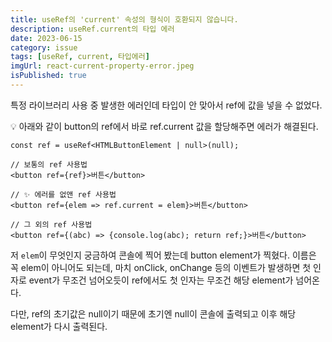```yaml
---
title: useRef의 'current' 속성의 형식이 호환되지 않습니다.
description: useRef.current의 타입 에러
date: 2023-06-15
category: issue
tags: [useRef, current, 타입에러]
imgUrl: react-current-property-error.jpeg
isPublished: true
---
```


특정 라이브러리 사용 중 발생한 에러인데 타입이 안 맞아서 ref에 값을 넣을 수 없었다.

💡 아래와 같이 button의 ref에서 바로 ref.current 값을 할당해주면 에러가 해결된다.

```tsx
const ref = useRef<HTMLButtonElement | null>(null);

// 보통의 ref 사용법
<button ref={ref}>버튼</button>

// ✨ 에러를 없앤 ref 사용법
<button ref={elem => ref.current = elem}>버튼</button>

// 그 외의 ref 사용법
<button ref={(abc) => {console.log(abc); return ref;}>버튼</button>
```

저 `elem`이 무엇인지 궁금하여 콘솔에 찍어 봤는데 button element가 찍혔다. 이름은 꼭 elem이 아니어도 되는데, 마치 onClick, onChange 등의 이벤트가 발생하면 첫 인자로 event가 무조건 넘어오듯이 ref에서도 첫 인자는 무조건 해당 element가 넘어온다.  

다만, ref의 초기값은 null이기 때문에 초기엔 null이 콘솔에 출력되고 이후 해당 element가 다시 출력된다.